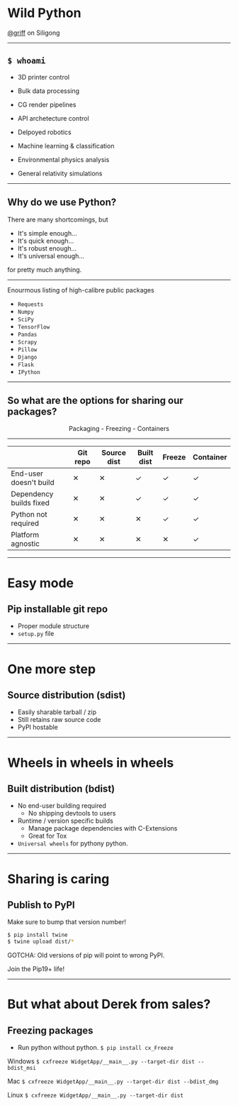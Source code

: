 

# Wild Python
<a href="https://siligong.slack.com/team/U2F39HD5K/">@griff</a> on Siligong

---

## `$ whoami`
- 3D printer control
- Bulk data processing
- CG render pipelines
- API archetecture control


- Delpoyed robotics
- Machine learning & classification


- Environmental physics analysis
- General relativity simulations

---

## Why do we use Python?
There are many shortcomings, but

- It's simple enough...
- It's quick enough...
- It's robust enough...
- It's universal enough...

for pretty much anything.

---

Enourmous listing of high-calibre public packages

- `Requests`
- `Numpy`
- `SciPy`
- `TensorFlow`
- `Pandas`
- `Scrapy`
- `Pillow`
- `Django`
- `Flask`
- `IPython`

---

## So what are the options for sharing our packages?

<center>
Packaging - Freezing - Containers
</center>

---

|                               |   Git repo  | Source dist | Built dist | Freeze | Container |
|-------------------------------|-------------|-------------|------------|--------|-----------|
| End-user doesn't build        |      ✕      |      ✕      |      ✓     |    ✓   |     ✓     |
| Dependency builds fixed       |      ✕      |      ✕      |      ✓     |    ✓   |     ✓     |
| Python not required           |      ✕      |      ✕      |      ✕     |    ✓   |     ✓     |
| Platform agnostic             |      ✕      |      ✕      |      ✕     |    ✕   |     ✓     |

---

# Easy mode
## Pip installable git repo
- Proper module structure
- `setup.py` file

---

# One more step 
## Source distribution (sdist)
- Easily sharable tarball / zip
- Still retains raw source code
- PyPI hostable

---

# Wheels in wheels in wheels
## Built distribution (bdist)
- No end-user building required
    - No shipping devtools to users
- Runtime / version specific builds
    - Manage package dependencies with C-Extensions
    - Great for Tox
- `Universal wheels` for pythony python.

---

# Sharing is caring
## Publish to PyPI

Make sure to bump that version number!

```bash
$ pip install twine
$ twine upload dist/*
```

GOTCHA: Old versions of pip will point to wrong PyPI. 

Join the Pip19+ life!

---

# But what about Derek from sales?
## Freezing packages
- Run python without python.
`$ pip install cx_Freeze`

Windows 
`$ cxfreeze WidgetApp/__main__.py --target-dir dist --bdist_msi`

Mac
`$ cxfreeze WidgetApp/__main__.py --target-dir dist --bdist_dmg`

Linux
`$ cxfreeze WidgetApp/__main__.py --target-dir dist`
